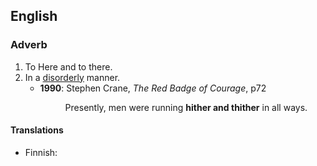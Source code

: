 ==English==

===Adverb===
{{en-adv|pos=[[hither]] [[and]] [[thither]]|-}}

# To Here and to there.
# In a [[disorderly]] manner.
#* '''1990''': Stephen Crane, ''The Red Badge of Courage'', p72
#*: Presently, men were running '''hither and thither''' in all ways.

====Translations====
{{trans-top|To here and to there}}
{{trans-mid}}
{{trans-bottom}}

{{trans-top|In a disorderly manner}}
{{trans-mid}}
{{trans-bottom}}

{{checktrans-top}}
*Finnish: {{t|fi|sinne tänne}}
{{checktrans-mid}}
{{checktrans-bottom}}